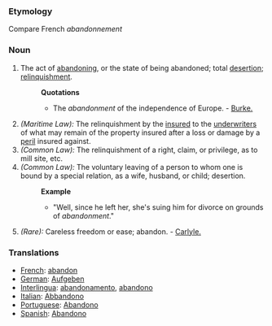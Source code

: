 ===Etymology===
Compare French ''abandonnement''
===Noun===
#The act of [[abandoning]], or the state of being abandoned; total [[desertion]]; [[relinquishment]].
#:'''Quotations'''
#:*The ''abandonment'' of the independence of Europe. - [[Burke.]]
#''(Maritime Law):'' The relinquishment by the [[insured]] to the [[underwriters]] of what may remain of the property insured after a loss or damage by a [[peril]] insured against.
#''(Common Law):'' The relinquishment of a right, claim, or privilege, as to mill site, etc.
#''(Common Law):'' The voluntary leaving of a person to whom one is bound by a special relation, as a wife, husband, or child; desertion.
#:'''Example'''
#:*"Well, since he left her, she's suing him for divorce on grounds of ''abandonment''."
#''(Rare):'' Careless freedom or ease; abandon. - [[Carlyle.]]
===Translations===
*[[French]]: [[abandon]]
*[[German]]: [[Aufgeben]]
*[[Interlingua]]: [[abandonamento]], [[abandono]]
*[[Italian]]: [[Abbandono]]
*[[Portuguese]]: [[Abandono]]
*[[Spanish]]: [[Abandono]]